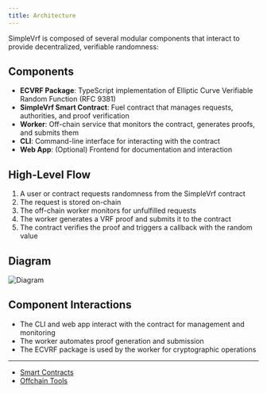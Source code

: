 ```yaml
---
title: Architecture
---
```


SimpleVrf is composed of several modular components that interact to provide decentralized, verifiable randomness:

## Components

- **ECVRF Package**: TypeScript implementation of Elliptic Curve Verifiable Random Function (RFC 9381)
- **SimpleVrf Smart Contract**: Fuel contract that manages requests, authorities, and proof verification
- **Worker**: Off-chain service that monitors the contract, generates proofs, and submits them
- **CLI**: Command-line interface for interacting with the contract
- **Web App**: (Optional) Frontend for documentation and interaction

## High-Level Flow

1. A user or contract requests randomness from the SimpleVrf contract
2. The request is stored on-chain
3. The off-chain worker monitors for unfulfilled requests
4. The worker generates a VRF proof and submits it to the contract
5. The contract verifies the proof and triggers a callback with the random value

## Diagram

![Diagram](/simplevrf_arch.png)

## Component Interactions

- The CLI and web app interact with the contract for management and monitoring
- The worker automates proof generation and submission
- The ECVRF package is used by the worker for cryptographic operations

---

- [Smart Contracts](./smart-contracts)
- [Offchain Tools](./offchain-tools)
